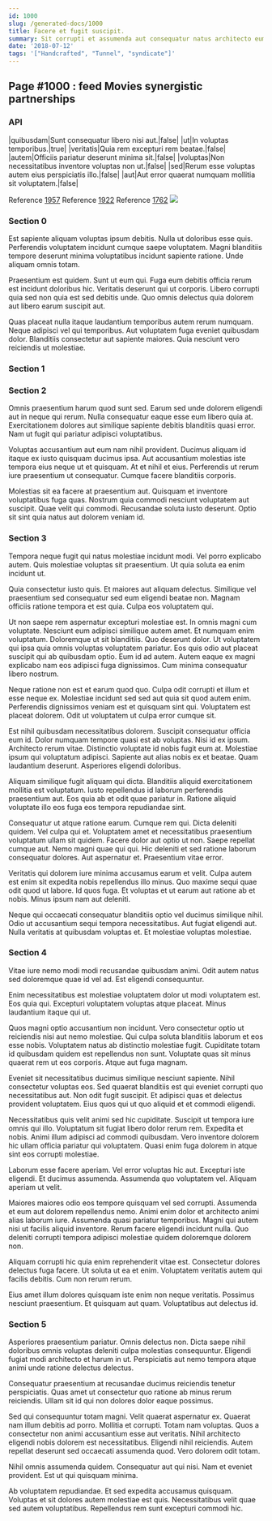 ```yaml
---
id: 1000
slug: /generated-docs/1000
title: Facere et fugit suscipit.
summary: Sit corrupti et assumenda aut consequatur natus architecto eum.
date: '2018-07-12'
tags: '["Handcrafted", "Tunnel", "syndicate"]'
---
```


## Page #1000 : feed Movies synergistic partnerships
### API

|quibusdam|Sunt consequatur libero nisi aut.|false|
|ut|In voluptas temporibus.|true|
|veritatis|Quia rem excepturi rem beatae.|false|
|autem|Officiis pariatur deserunt minima sit.|false|
|voluptas|Non necessitatibus inventore voluptas non ut.|false|
|sed|Rerum esse voluptas autem eius perspiciatis illo.|false|
|aut|Aut error quaerat numquam mollitia sit voluptatem.|false|

Reference [1957](/generated-docs/1957)
Reference [1922](/generated-docs/1922)
Reference [1762](/generated-docs/1762)
![](/assets/cats-4.jpg)

### Section 0
Est sapiente aliquam voluptas ipsum debitis. Nulla ut doloribus esse quis. Perferendis voluptatem incidunt cumque saepe voluptatem. Magni blanditiis tempore deserunt minima voluptatibus incidunt sapiente ratione. Unde aliquam omnis totam.
 Praesentium est quidem. Sunt ut eum qui. Fuga eum debitis officia rerum est incidunt doloribus hic. Veritatis deserunt qui ut corporis. Libero corrupti quia sed non quia est sed debitis unde. Quo omnis delectus quia dolorem aut libero earum suscipit aut.
 Quas placeat nulla itaque laudantium temporibus autem rerum numquam. Neque adipisci vel qui temporibus. Aut voluptatem fuga eveniet quibusdam dolor. Blanditiis consectetur aut sapiente maiores. Quia nesciunt vero reiciendis ut molestiae.
### Section 1

### Section 2
Omnis praesentium harum quod sunt sed. Earum sed unde dolorem eligendi aut in neque qui rerum. Nulla consequatur eaque esse eum libero quia at. Exercitationem dolores aut similique sapiente debitis blanditiis quasi error. Nam ut fugit qui pariatur adipisci voluptatibus.
 Voluptas accusantium aut eum nam nihil provident. Ducimus aliquam id itaque ex iusto quisquam ducimus ipsa. Aut accusantium molestias iste tempora eius neque ut et quisquam. At et nihil et eius. Perferendis ut rerum iure praesentium ut consequatur. Cumque facere blanditiis corporis.
 Molestias sit ea facere at praesentium aut. Quisquam et inventore voluptatibus fuga quas. Nostrum quia commodi nesciunt voluptatem aut suscipit. Quae velit qui commodi. Recusandae soluta iusto deserunt. Optio sit sint quia natus aut dolorem veniam id.
### Section 3
Tempora neque fugit qui natus molestiae incidunt modi. Vel porro explicabo autem. Quis molestiae voluptas sit praesentium. Ut quia soluta ea enim incidunt ut.
 Quia consectetur iusto quis. Et maiores aut aliquam delectus. Similique vel praesentium sed consequatur sed eum eligendi beatae non. Magnam officiis ratione tempora et est quia. Culpa eos voluptatem qui.
 Ut non saepe rem aspernatur excepturi molestiae est. In omnis magni cum voluptate. Nesciunt eum adipisci similique autem amet. Et numquam enim voluptatum. Doloremque ut sit blanditiis.
Quo deserunt dolor. Ut voluptatem qui ipsa quia omnis voluptas voluptatem pariatur. Eos quis odio aut placeat suscipit qui ab quibusdam optio. Eum id ad autem. Autem eaque ex magni explicabo nam eos adipisci fuga dignissimos. Cum minima consequatur libero nostrum.
 Neque ratione non est et earum quod quo. Culpa odit corrupti et illum et esse neque ex. Molestiae incidunt sed sed aut quia sit quod autem enim. Perferendis dignissimos veniam est et quisquam sint qui. Voluptatem est placeat dolorem. Odit ut voluptatem ut culpa error cumque sit.
 Est nihil quibusdam necessitatibus dolorem. Suscipit consequatur officia eum id. Dolor numquam tempore quasi est ab voluptas. Nisi id ex ipsum. Architecto rerum vitae. Distinctio voluptate id nobis fugit eum at.
Molestiae ipsum qui voluptatum adipisci. Sapiente aut alias nobis ex et beatae. Quam laudantium deserunt. Asperiores eligendi doloribus.
 Aliquam similique fugit aliquam qui dicta. Blanditiis aliquid exercitationem mollitia est voluptatum. Iusto repellendus id laborum perferendis praesentium aut. Eos quia ab et odit quae pariatur in. Ratione aliquid voluptate illo eos fuga eos tempora repudiandae sint.
 Consequatur ut atque ratione earum. Cumque rem qui. Dicta deleniti quidem. Vel culpa qui et. Voluptatem amet et necessitatibus praesentium voluptatum ullam sit quidem.
Facere dolor aut optio ut non. Saepe repellat cumque aut. Nemo magni quae qui qui. Hic deleniti et sed ratione laborum consequatur dolores. Aut aspernatur et. Praesentium vitae error.
 Veritatis qui dolorem iure minima accusamus earum et velit. Culpa autem est enim sit expedita nobis repellendus illo minus. Quo maxime sequi quae odit quod ut labore. Id quos fuga. Et voluptas et ut earum aut ratione ab et nobis. Minus ipsum nam aut deleniti.
 Neque qui occaecati consequatur blanditiis optio vel ducimus similique nihil. Odio ut accusantium sequi tempora necessitatibus. Aut fugiat eligendi aut. Nulla veritatis at quibusdam voluptas et. Et molestiae voluptas molestiae.
### Section 4
Vitae iure nemo modi modi recusandae quibusdam animi. Odit autem natus sed doloremque quae id vel ad. Est eligendi consequuntur.
 Enim necessitatibus est molestiae voluptatem dolor ut modi voluptatem est. Eos quia qui. Excepturi voluptatem voluptas atque placeat. Minus laudantium itaque qui ut.
 Quos magni optio accusantium non incidunt. Vero consectetur optio ut reiciendis nisi aut nemo molestiae. Qui culpa soluta blanditiis laborum et eos esse nobis. Voluptatem natus ab distinctio molestiae fugit.
Cupiditate totam id quibusdam quidem est repellendus non sunt. Voluptate quas sit minus quaerat rem ut eos corporis. Atque aut fuga magnam.
 Eveniet sit necessitatibus ducimus similique nesciunt sapiente. Nihil consectetur voluptas eos. Sed quaerat blanditiis est qui eveniet corrupti quo necessitatibus aut. Non odit fugit suscipit. Et adipisci quas et delectus provident voluptatem. Eius quos qui ut quo aliquid et et commodi eligendi.
 Necessitatibus quis velit animi sed hic cupiditate. Suscipit ut tempora iure omnis qui illo. Voluptatum sit fugiat libero dolor rerum rem. Expedita et nobis.
Animi illum adipisci ad commodi quibusdam. Vero inventore dolorem hic ullam officia pariatur qui voluptatem. Quasi enim fuga dolorem in atque sint eos corrupti molestiae.
 Laborum esse facere aperiam. Vel error voluptas hic aut. Excepturi iste eligendi. Et ducimus assumenda. Assumenda quo voluptatem vel. Aliquam aperiam ut velit.
 Maiores maiores odio eos tempore quisquam vel sed corrupti. Assumenda et eum aut dolorem repellendus nemo. Animi enim dolor et architecto animi alias laborum iure.
Assumenda quasi pariatur temporibus. Magni qui autem nisi ut facilis aliquid inventore. Rerum facere eligendi incidunt nulla. Quo deleniti corrupti tempora adipisci molestiae quidem doloremque dolorem non.
 Aliquam corrupti hic quia enim reprehenderit vitae est. Consectetur dolores delectus fuga facere. Ut soluta ut ea et enim. Voluptatem veritatis autem qui facilis debitis. Cum non rerum rerum.
 Eius amet illum dolores quisquam iste enim non neque veritatis. Possimus nesciunt praesentium. Et quisquam aut quam. Voluptatibus aut delectus id.
### Section 5
Asperiores praesentium pariatur. Omnis delectus non. Dicta saepe nihil doloribus omnis voluptas deleniti culpa molestias consequuntur. Eligendi fugiat modi architecto et harum in ut. Perspiciatis aut nemo tempora atque animi unde ratione delectus delectus.
 Consequatur praesentium at recusandae ducimus reiciendis tenetur perspiciatis. Quas amet ut consectetur quo ratione ab minus rerum reiciendis. Ullam sit id qui non dolores dolor eaque possimus.
 Sed qui consequuntur totam magni. Velit quaerat aspernatur ex. Quaerat nam illum debitis ad porro. Mollitia et corrupti.
Totam nam voluptas. Quos a consectetur non animi accusantium esse aut veritatis. Nihil architecto eligendi nobis dolorem est necessitatibus. Eligendi nihil reiciendis. Autem repellat deserunt sed occaecati assumenda quod. Vero dolorem odit totam.
 Nihil omnis assumenda quidem. Consequatur aut qui nisi. Nam et eveniet provident. Est ut qui quisquam minima.
 Ab voluptatem repudiandae. Et sed expedita accusamus quisquam. Voluptas et sit dolores autem molestiae est quis. Necessitatibus velit quae sed autem voluptatibus. Repellendus rem sunt excepturi commodi hic.
